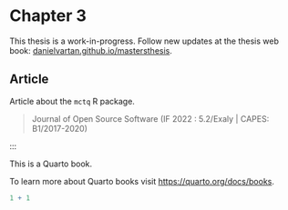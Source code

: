 # Chapter 3

::: {.callout-warning}
This thesis is a work-in-progress. Follow new updates at the thesis web book: [danielvartan.github.io/mastersthesis](https://danielvartan.github.io/mastersthesis).
:::

## Article

Article about the `mctq` R package.

> Journal of Open Source Software (IF 2022 : 5.2/Exaly | CAPES: B1/2017-2020)

:::


This is a Quarto book.

To learn more about Quarto books visit <https://quarto.org/docs/books>.

```r
1 + 1
```
